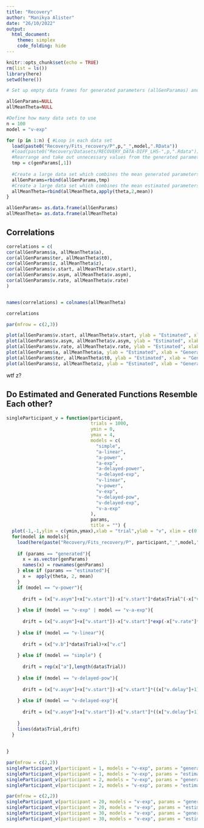 ```yaml
---
title: "Recovery"
author: "Manikya Alister"
date: "26/10/2022"
output: 
  html_document:
    theme: simplex
    code_folding: hide
---
```


```r
knitr::opts_chunk$set(echo = TRUE)
rm(list = ls())
library(here)
setwd(here())
```


```r
# Set up empty data frames for generated parameters (allGenParamas) and estimated parameters (allMeanTheta)

allGenParams=NULL
allMeanTheta=NULL

#Define how many data sets to use
n = 100
model = "v-exp"

for (p in 1:n) { #Loop in each data set
  load(paste0("Recovery/Fits_recovery/P",p,"_",model,".RData"))
  #load(paste0("Recovery/Datasets/RECOVERY_DATA-DIFF_LHS-",p,".Rdata"))
  #Rearrange and take out unnecessary values from the generated parameters 
  tmp = c(genParams[,1])
  
  #Create a large data set which combines the mean generated parameters from all data sets
  allGenParams=rbind(allGenParams,tmp)
  #Create a large data set which combines the mean estimated parameters from all data sets
  allMeanTheta=rbind(allMeanTheta,apply(theta,2,mean))
}

allGenParams= as.data.frame(allGenParams)
allMeanTheta= as.data.frame(allMeanTheta)

```

## Correlations

```r
correlations = c(
cor(allGenParams$a, allMeanTheta$a),
cor(allGenParams$ter, allMeanTheta$t0),
cor(allGenParams$z, allMeanTheta$z),  
cor(allGenParams$v.start, allMeanTheta$v.start),
cor(allGenParams$v.asym, allMeanTheta$v.asym),
cor(allGenParams$v.rate, allMeanTheta$v.rate)
)


names(correlations) = colnames(allMeanTheta)

correlations
```

```r
par(mfrow = c(2,3))

plot(allGenParams$v.start, allMeanTheta$v.start, ylab = "Estimated", xlab = "Generated", main = "v.start")
plot(allGenParams$v.asym, allMeanTheta$v.asym, ylab = "Estimated", xlab = "Generated", main = "v.asym")
plot(allGenParams$v.rate, allMeanTheta$v.rate, ylab = "Estimated", xlab = "Generated", main = "v.rate")
plot(allGenParams$a, allMeanTheta$a, ylab = "Estimated", xlab = "Generated", main = "a")
plot(allGenParams$ter, allMeanTheta$t0, ylab = "Estimated", xlab = "Generated", main = "t0")
plot(allGenParams$z, allMeanTheta$z, ylab = "Estimated", xlab = "Generated", main = "z")

```

wtf z?

## Do Estimated and Generated Functions Resemble Each other? 

```r
singleParticipant_v = function(participant,
                               trials = 1000,
                               ymin = 0,
                               ymax = 4,
                               models = c(
                                 "simple",
                                 "a-linear",
                                 "a-power",
                                 "a-exp",
                                 "a-delayed-power",
                                 "a-delayed-exp",
                                 "v-linear",
                                 "v-power",
                                 "v-exp",
                                 "v-delayed-pow",
                                 "v-delayed-exp",
                                 "v-a-exp"
                               ),
                               params,
                               title = "") {
  plot(-1,-1,ylim = c(ymin,ymax),xlab = "trial",ylab = "v", xlim = c(0,trials), main = title)
  for(model in models){
    load(here(paste("Recovery/Fits_recovery/P", participant,"_",model,".Rdata", sep = "")))
    
    if (params == "generated"){
      x = as.vector(genParams)
      names(x) = rownames(genParams)
    } else if (params == "estimated"){
      x =  apply(theta, 2, mean)
    }
    if (model == "v-power"){
      
      drift = (x["v.asym"]+x["v.start"])-x["v.start"]*data$Trial^(-x["v.rate"])
      
    } else if (model == "v-exp" | model == "v-a-exp"){
      
      drift = (x["v.asym"]+x["v.start"])-x["v.start"]*exp(-x["v.rate"]*data$Trial)
      
    } else if (model == "v-linear"){
      
      drift = (x["v.b"]*data$Trial)+x["v.c"] 
      
    } else if (model == "simple") {
      
      drift = rep(x["a"],length(data$Trial))
      
    } else if (model == "v-delayed-pow"){
      
      drift = (x["v.asym"]+x["v.start"])-x["v.start"]*((x["v.delay"]+1)/(x["v.delay"]+data$Trial^(x["v.rate"])))
      
    } else if (model == "v-delayed-exp"){
      
      drift = (x["v.asym"]+x["v.start"])-x["v.start"]*((x["v.delay"]+1)/(x["v.delay"]+exp(x["v.rate"]*data$Trial)))
      
    }
    lines(data$Trial,drift)
  }
  
  
}
```


```r
par(mfrow = c(2,2))
singleParticipant_v(participant = 1, models = "v-exp", params = "generated", title = "Generated")
singleParticipant_v(participant = 1, models = "v-exp", params = "estimated", title = "Estimated")
singleParticipant_v(participant = 2, models = "v-exp", params = "generated")
singleParticipant_v(participant = 2, models = "v-exp", params = "estimated")

```

```r
par(mfrow = c(2,2))
singleParticipant_v(participant = 20, models = "v-exp", params = "generated", ymin = 2, ymax =6)
singleParticipant_v(participant = 20, models = "v-exp", params = "estimated")
singleParticipant_v(participant = 30, models = "v-exp", params = "generated", ymin = 2, ymax =6)
singleParticipant_v(participant = 30, models = "v-exp", params = "estimated")
```


